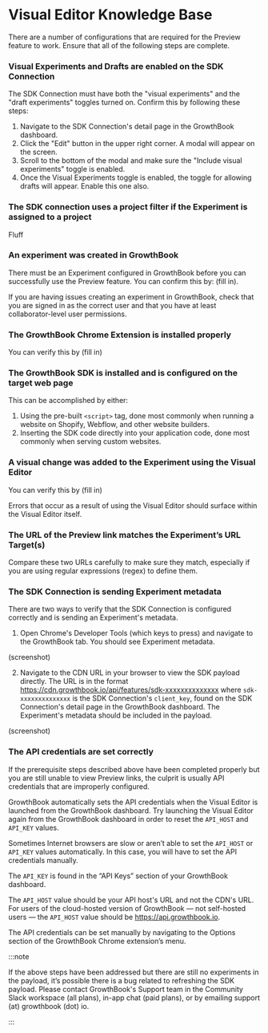 

# Visual Editor Knowledge Base

<Collapse title="Why is the Preview feature not working for the Visual Editor?">

There are a number of configurations that are required for the Preview feature to work. Ensure that all of the following steps are complete.

### Visual Experiments and Drafts are enabled on the SDK Connection

The SDK Connection must have both the "visual experiments" and the "draft experiments" toggles turned on. Confirm this by following these steps:

1. Navigate to the SDK Connection's detail page in the GrowthBook dashboard.
2. Click the "Edit" button in the upper right corner. A modal will appear on the screen.
3. Scroll to the bottom of the modal and make sure the "Include visual experiments" toggle is enabled.
4. Once the Visual Experiments toggle is enabled, the toggle for allowing drafts will appear. Enable this one also.

### The SDK connection uses a project filter if the Experiment is assigned to a project

Fluff

### An experiment was created in GrowthBook

There must be an Experiment configured in GrowthBook before you can successfully use the Preview feature. You can confirm this by: (fill in).

If you are having issues creating an experiment in GrowthBook, check that you are signed in as the correct user and that you have at least collaborator-level user permissions.

### The GrowthBook Chrome Extension is installed properly

You can verify this by (fill in)

### The GrowthBook SDK is installed and is configured on the target web page

This can be accomplished by either:

1. Using the pre-built `<script>` tag, done most commonly when running a website on Shopify, Webflow, and other website builders.
2. Inserting the SDK code directly into your application code, done most commonly when serving custom websites.

### A visual change was added to the Experiment using the Visual Editor

You can verify this by (fill in)

Errors that occur as a result of using the Visual Editor should surface within the Visual Editor itself.

### The URL of the Preview link matches the Experiment’s URL Target(s)

Compare these two URLs carefully to make sure they match, especially if you are using regular expressions (regex) to define them.

### The SDK Connection is sending Experiment metadata

There are two ways to verify that the SDK Connection is configured correctly and is sending an Experiment's metadata.

1. Open Chrome's Developer Tools (which keys to press) and navigate to the GrowthBook tab. You should see Experiment metadata.

  (screenshot)

2. Navigate to the CDN URL in your browser to view the SDK payload directly. The URL is in the format https://cdn.growthbook.io/api/features/sdk-xxxxxxxxxxxxxx where `sdk-xxxxxxxxxxxxxx` is the SDK Connection's `client_key`, found on the SDK Connection's detail page in the GrowthBook dashboard. The Experiment's metadata should be included in the payload.

  (screenshot)

### The API credentials are set correctly
  
If the prerequisite steps described above have been completed properly but you are still unable to view Preview links, the culprit is usually API credentials that are improperly configured.

GrowthBook automatically sets the API credentials when the Visual Editor is launched from the GrowthBook dashboard. Try launching the Visual Editor again from the GrowthBook dashboard in order to reset the `API_HOST` and `API_KEY` values.

Sometimes Internet browsers are slow or aren’t able to set the `API_HOST` or `API_KEY` values automatically. In this case, you will have to set the API credentials manually.

The `API_KEY` is found in the “API Keys” section of your GrowthBook dashboard.

The `API_HOST` value should be your API host's URL and not the CDN's URL. For users of the cloud-hosted version of GrowthBook — not self-hosted users — the `API_HOST` value should be https://api.growthbook.io.

The API credentials can be set manually by navigating to the Options section of the GrowthBook Chrome extension’s menu.

:::note

If the above steps have been addressed but there are still no experiments in the payload, it’s possible there is a bug related to refreshing the SDK payload. Please contact GrowthBook's Support team in the Community Slack workspace (all plans), in-app chat (paid plans), or by emailing support (at) growthbook (dot) io.

:::

</Collapse>

